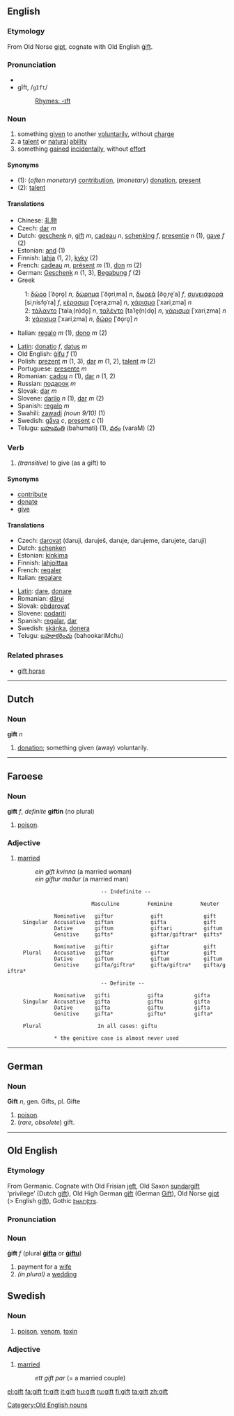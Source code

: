 ==English==
===Etymology===
From Old Norse [[gipt]], cognate with Old English [[gift#Old English|ġift]].

===Pronunciation===
*{{IPA|/ɡɪft/}}
*gĭft, /<tt>gIft</tt>/
*:[[Rhymes:English:-ɪft|Rhymes: -ɪft]]

===Noun===
{{en-noun|gift|gifts}}
# something [[give]]n to another [[voluntarily]], without [[charge]]
# a [[talent]] or [[natural]] [[ability]]
# something [[gain]]ed [[incidentally]], without [[effort]]

====Synonyms====
*(1): (''often monetary'') [[contribution]], (''monetary'') [[donation]], [[present]]
*(2): [[talent]]

====Translations====
{{top}}
*Chinese: [[礼物]]
*Czech:  [[dar]] ''m''
*Dutch: [[geschenk]] ''n'', [[gift]] ''m'', [[cadeau]] ''n'', [[schenking]] ''f'', [[presentje]] ''n'' (1), [[gave]] ''f'' (2)
*Estonian: [[and#Estonian|and]] (1)
*Finnish: [[lahja]] (1, 2), [[kyky]] (2)
*French: [[cadeau]] ''m'', [[présent]] ''m'' (1), [[don]] ''m'' (2)
*German: [[Geschenk]] ''n'' (1, 3), [[Begabung]] ''f'' (2)
*Greek
:1: [[δώρο]] [ˈðo̞ro̞] ''n'', [[δώρημα]] [ˈðo̞riˌma] ''n'', [[δωρεά]] [ðo̞ˌre̞ˈa] ''f'', [[συνεισφορά]] [siˌnisfo̞ˈra] ''f'', [[κέρασμα]] [ˈce̞raˌzma] ''n'', [[χάρισμα]] [ˈxariˌzma] ''n''
:2: [[τάλαντο]] [ˈtalaˌ(n)do̞] ''n'', [[ταλέντο]] [taˈle̞(n)do̞] ''n'', [[χάρισμα]] [ˈxariˌzma] ''n''
:3: [[χάρισμα]] [ˈxariˌzma] ''n'', [[δώρο]] [ˈðo̞ro̞] ''n''
*Italian: [[regalo]] ''m'' (1), [[dono]] ''m'' (2)
{{mid}}
*[[Latin]]: [[donatio]] ''f'', [[datus]] ''m''
*Old English: [[gifu|ġifu]] ''f'' (1)
*Polish: [[prezent]] ''m'' (1, 3), [[dar]] ''m'' (1, 2), [[talent]] ''m'' (2)
*Portuguese: [[presente]] ''m''
*Romanian: [[cadou]] ''n'' (1), [[dar]] ''n'' (1, 2)
*Russian: [[пoдaрoк]] ''m''
*Slovak: [[dar]] ''m''
*Slovene: [[darilo]] ''n'' (1), [[dar]] ''m'' (2)
*Spanish: [[regalo]] ''m''
*Swahili: [[zawadi]] ''(noun 9/10)'' (1)
*Swedish: [[gåva]] ''c'', [[present]] ''c'' (1)
*Telugu: [[బహుమతి]] (bahumati) (1), [[వరం]] (varaM) (2)
{{bottom}}

===Verb===
{{en-infl-reg-consonant|gift||}}
# ''(transitive)'' to give (as a gift) to

====Synonyms====
*[[contribute]]
*[[donate]]
*[[give]]

====Translations====
{{top}}
*Czech:  [[darovat]]  (daruji, daruješ, daruje, darujeme, darujete, darují)
*Dutch: [[schenken]]
*Estonian: [[kinkima]]
*Finnish: [[lahjoittaa]]
*French: [[regaler]]
*Italian: [[regalare]]
{{mid}}
*[[Latin]]: [[dare]], [[donare]]
*Romanian: [[dărui]]
*Slovak: [[obdarovať]]
*Slovene: [[podariti]]
*Spanish: [[regalar]], [[dar]]
*Swedish: [[skänka]], [[donera]]
*Telugu: [[బహూకరించు]] (bahookariMchu)
{{bottom}}

===Related phrases===
*[[gift horse]]

----
==Dutch==
===Noun===
'''gift''' ''n''

# [[donation]]; something given (away) voluntarily.

----
==Faroese==
===Noun===
'''gift''' ''f'', ''definite'' '''giftin''' (no plural)

# [[poison]].

===Adjective===
#[[married]]
#:''ein gift kvinna''  (a married woman)
#:''ein giftur maður'' (a married man)

                               -- Indefinite --

                            Masculine         Feminine         Neuter

                Nominative   giftur            gift             gift
      Singular  Accusative   giftan            gifta            gift
                Dative       giftum            giftari          giftum
                Genitive     gifts*            giftar/giftrar*  gifts*

                Nominative   giftir            giftar           gift 
      Plural    Accusative   giftar            giftar           gift
                Dative       giftum            giftum           giftum
                Genitive     gifta/giftra*     gifta/giftra*    gifta/giftra*

                               -- Definite --

                Nominative   gifti            gifta          gifta
      Singular  Accusative   gifta            giftu          gifta
                Dative       gifta            giftu          gifta
                Genitive     gifta*           giftu*         gifta*

      Plural                  In all cases: giftu

                * the genitive case is almost never used

----

==German==
===Noun===
'''Gift''' ''n'', gen. Gifts, pl. Gifte

# [[poison]].
# (''rare, obsolete'') gift.

----


==Old English==
===Etymology===
From Germanic.  Cognate with Old Frisian [[jeft]], Old Saxon [[sundargift]] ‘privilege’ (Dutch [[gift#Dutch|gift]]), Old High German [[gift#Old High German|gift]] (German [[Gift]]), Old Norse [[gipt]] (> English [[gift#English|gift]]), Gothic [[𐍆𐍂𐌰𐌲𐌹𐍆𐍄𐍃]].

===Pronunciation===
{{IPA|/jɪft/}}

===Noun===
'''ġift''' ''f'' (plural '''[[gifta|ġifta]]''' or '''[[giftu|ġiftu]]''')
# payment for a [[wife]]
# ''(in plural)'' a [[wedding]]

[[Category:Old English nouns]]


==Swedish==

===Noun===
{{sv-noun-reg-r-n|gift|gifte}}
# [[poison]], [[venom]], [[toxin]]




===Adjective===
{{sv-adj-abs|gift|gift}}
# [[married]]
#: ''ett gift par'' (= a married couple)

[[el:gift]]
[[fa:gift]]
[[fr:gift]]
[[it:gift]]
[[hu:gift]]
[[ru:gift]]
[[fi:gift]]
[[ta:gift]]
[[zh:gift]]